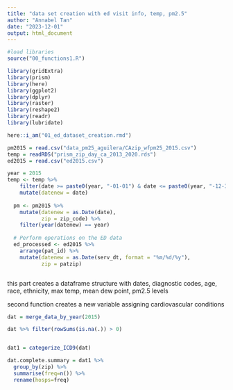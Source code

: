 ```yaml
---
title: "data set creation with ed visit info, temp, pm2.5"
author: "Annabel Tan"
date: "2023-12-01"
output: html_document
---
```


```r
#load libraries
source("00_functions1.R")

library(gridExtra)
library(prism)
library(here)
library(ggplot2)
library(dplyr)
library(raster)
library(reshape2)
library(readr)
library(lubridate)

here::i_am("01_ed_dataset_creation.rmd")

pm2015 = read.csv("data_pm25_aguilera/CAzip_wfpm25_2015.csv")
temp = readRDS("prism_zip_day_ca_2013_2020.rds")
ed2015 = read.csv("ed2015.csv")

year = 2015
temp <- temp %>%
    filter(date >= paste0(year, "-01-01") & date <= paste0(year, "-12-31")) %>%
    mutate(datenew = date)
  
  pm <- pm2015 %>%
    mutate(datenew = as.Date(date),
           zip = zip_code) %>%
    filter(year(datenew) == year) 
    
  # Perform operations on the ED data
  ed_processed <- ed2015 %>%
    arrange(pat_id) %>%
    mutate(datenew = as.Date(serv_dt, format = "%m/%d/%y"),
           zip = patzip)



```

this part creates a dataframe structure with dates, diagnostic codes, age, race, ethnicity, max temp, mean dew point, pm2.5 levels 

second function creates a new variable assigning cardiovascular conditions
```r

dat = merge_data_by_year(2015)

dat %>% filter(rowSums(is.na(.)) > 0)


dat1 = categorize_ICD9(dat)

dat.complete.summary = dat1 %>%
  group_by(zip) %>%
  summarise(freq=n()) %>%
  rename(hosps=freq)

```



